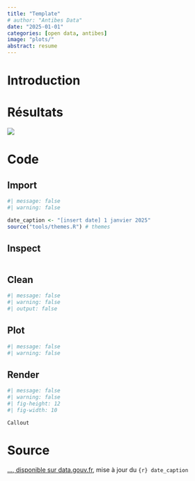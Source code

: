 ```yaml
---
title: "Template"
# author: "Antibes Data"
date: "2025-01-01"
categories: [open data, antibes]
image: "plots/"
abstract: resume
---
```


# Introduction

# Résultats

![](plots/temperature%20eau_mois_m.png){fig-align="center"}

# Code

## Import

```r
#| message: false
#| warning: false

date_caption <- "[insert date] 1 janvier 2025"
source("tools/themes.R") # themes

```

## Inspect

```r

```

## Clean

```r
#| message: false
#| warning: false
#| output: false

```

## Plot

```r
#| message: false
#| warning: false

```

## Render

```r
#| message: false
#| warning: false
#| fig-height: 12
#| fig-width: 10

```

::: {.callout-caution collapse="true"}
```         
Callout
```
:::

# Source

[..., disponible sur data.gouv.fr](https://www.data.gouv.fr/fr/datasets/prenoms-des-nouveaux-nes-a-antibes/), mise à jour du `{r} date_caption`
